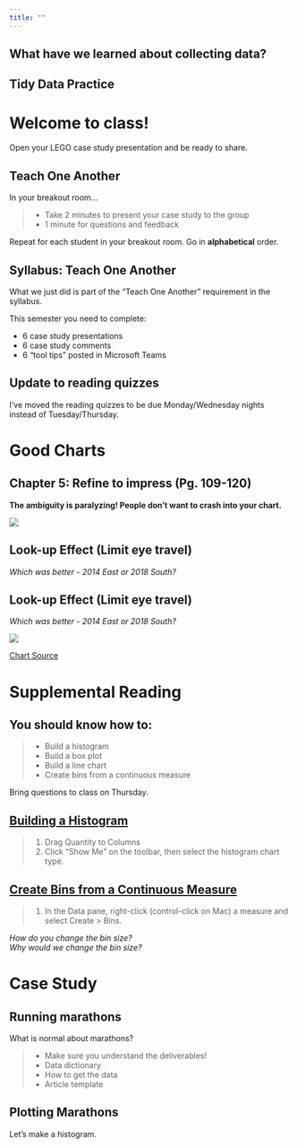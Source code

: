 ```yaml
---
title: ""
---
```




## What have we learned about collecting data?



## Tidy Data Practice





# Welcome to class!  {data-background=#f7d754}

Open your LEGO case study presentation and be ready to share.  

## Teach One Another

In your breakout room...

>- Take 2 minutes to present your case study to the group
>- 1 minute for questions and feedback

Repeat for each student in your breakout room. Go in **alphabetical** order.

## Syllabus: Teach One Another

What we just did is part of the "Teach One Another" requirement in the syllabus.

This semester you need to complete:

- 6 case study presentations
- 6 case study comments
- 6 "tool tips" posted in Microsoft Teams

## Update to reading quizzes

I've moved the reading quizzes to be due Monday/Wednesday nights instead of Tuesday/Thursday. 

# Good Charts {data-background=#f7d754}

## Chapter 5: Refine to impress (Pg. 109-120)

**The ambiguity is paralyzing! People don't want to crash into your chart.**

![](images/gc/Ch5_street_sign_paralyzing.png)

<!----

## The traffic metaphor of visualization

<div class="container">

<div class="col">

![](images/gc/Ch5_street_sign_paralyzing.png)

</div>

<div class="col">

<p style="font-size:2vw;text-align:left">
With bad charts, instead of using the chart to guide the meeting, each member has to assign meaning themselves. The team members must slow down purposeful thinking and shift the focus of the meeting to understanding the chart instead of insight and decision making. Everyone gets distracted trying to figure the chart out as quickly as possible. The stress rises as understanding fades. A thought accident is grinding insight to a halt. Some participants are shifting attention to their phones or screens to avoid the collision. We are reading the chart instead of using it to get where the meeting is intended to go! 
</p>

</div>

</div>

---->

## Look-up Effect (Limit eye travel)

*Which was better - 2014 East or 2018 South?*

## Look-up Effect (Limit eye travel)

*Which was better - 2014 East or 2018 South?*

![](images/other/look_up_legends.png)
   
[Chart Source](https://www.wallstreetmojo.com/legends-in-excel-chart/)

# Supplemental Reading {data-background=#f7d754}

## You should know how to:

>- Build a histogram
>- Build a box plot
>- Build a line chart
>- Create bins from a continuous measure

Bring questions to class on Thursday.

## [Building a Histogram](https://help.tableau.com/current/pro/desktop/en-us/buildexamples_histogram.htm)

> 1. Drag Quantity to Columns
> 2. Click "Show Me" on the toolbar, then select the histogram chart type.

## [Create Bins from a Continuous Measure](https://help.tableau.com/current/pro/desktop/en-us/calculations_bins.htm)

> 1. In the Data pane, right-click (control-click on Mac) a measure and select Create > Bins.   
   
*How do you change the bin size?*   
*Why would we change the bin size?*

# Case Study {data-background=#f7d754}

## Running marathons

What is normal about marathons?

>- Make sure you understand the deliverables!
>- Data dictionary
>- How to get the data
>- Article template


## Plotting Marathons

Let's make a histogram.